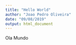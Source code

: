 ```yaml
---
title: "Hello World"
author: "Joao Pedro Oliveira"
date: "09/08/2019"
output: html_document
---
```


Ola Mundo